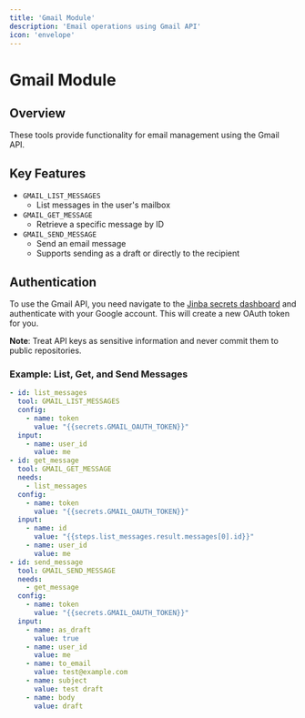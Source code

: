 ```yaml
---
title: 'Gmail Module'
description: 'Email operations using Gmail API'
icon: 'envelope'
---
```


# Gmail Module

## Overview

These tools provide functionality for email management using the Gmail API.

## Key Features

- `GMAIL_LIST_MESSAGES`
  - List messages in the user's mailbox
- `GMAIL_GET_MESSAGE`
  - Retrieve a specific message by ID
- `GMAIL_SEND_MESSAGE`
  - Send an email message
  - Supports sending as a draft or directly to the recipient

## Authentication

To use the Gmail API, you need navigate to the [Jinba secrets dashboard](https://app.jinba.io/workspace/secrets) and authenticate with your Google account. This will create a new OAuth token for you.

**Note**: Treat API keys as sensitive information and never commit them to public repositories.

### Example: List, Get, and Send Messages
```yaml
- id: list_messages
  tool: GMAIL_LIST_MESSAGES
  config:
    - name: token
      value: "{{secrets.GMAIL_OAUTH_TOKEN}}"
  input:
    - name: user_id
      value: me
- id: get_message
  tool: GMAIL_GET_MESSAGE
  needs:
    - list_messages
  config:
    - name: token
      value: "{{secrets.GMAIL_OAUTH_TOKEN}}"
  input:
    - name: id
      value: "{{steps.list_messages.result.messages[0].id}}"
    - name: user_id
      value: me
- id: send_message
  tool: GMAIL_SEND_MESSAGE
  needs:
    - get_message
  config:
    - name: token
      value: "{{secrets.GMAIL_OAUTH_TOKEN}}"
  input:
    - name: as_draft
      value: true
    - name: user_id
      value: me
    - name: to_email
      value: test@example.com
    - name: subject
      value: test draft
    - name: body
      value: draft
```
